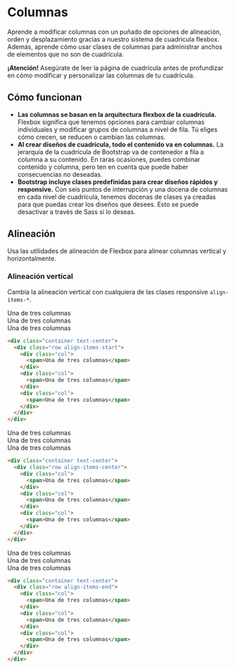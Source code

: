 
<Meta title="LAYOUT/Columnas" />

# Columnas

Aprende a modificar columnas con un puñado de opciones de alineación, orden y desplazamiento gracias a nuestro sistema de cuadrícula flexbox. Además, aprende cómo usar clases de columnas para administrar anchos de elementos que no son de cuadrícula.

**¡Atención!** Asegúrate de leer la página de cuadrícula antes de profundizar en cómo modificar y personalizar las columnas de tu cuadrícula.

## Cómo funcionan

- **Las columnas se basan en la arquitectura flexbox de la cuadrícula.** Flexbox significa que tenemos opciones para cambiar columnas individuales y modificar grupos de columnas a nivel de fila. Tú eliges cómo crecen, se reducen o cambian las columnas.
- **Al crear diseños de cuadrícula, todo el contenido va en columnas.** La jerarquía de la cuadrícula de Bootstrap va de contenedor a fila a columna a su contenido. En raras ocasiones, puedes combinar contenido y columna, pero ten en cuenta que puede haber consecuencias no deseadas.
- **Bootstrap incluye clases predefinidas para crear diseños rápidos y responsive.** Con seis puntos de interrupción y una docena de columnas en cada nivel de cuadrícula, tenemos docenas de clases ya creadas para que puedas crear los diseños que desees. Esto se puede desactivar a través de Sass si lo deseas.

## Alineación

Usa las utilidades de alineación de Flexbox para alinear columnas vertical y horizontalmente.

### Alineación vertical

Cambia la alineación vertical con cualquiera de las clases responsive `align-items-*`.

<div class="bd-example m-0 border-0 bd-example-row bd-example-row-flex-cols">
  <div class="container text-center">
    <div class="row align-items-start">
      <div class="col border purpl_">
        <span>Una de tres columnas</span>
      </div>
      <div class="col border purpl_">
        <span>Una de tres columnas</span>
      </div>
      <div class="col border purpl_">
        <span>Una de tres columnas</span>
      </div>
    </div>
  </div>
</div>

```html
<div class="container text-center">
  <div class="row align-items-start">
    <div class="col">
      <span>Una de tres columnas</span>
    </div>
    <div class="col">
      <span>Una de tres columnas</span>
    </div>
    <div class="col">
      <span>Una de tres columnas</span>
    </div>
  </div>
</div>
```

<div class="bd-example m-0 border-0 bd-example-row bd-example-row-flex-cols">
  <div class="container text-center">
    <div class="row align-items-center">
      <div class="col border purpl_">
        <span>Una de tres columnas</span>
      </div>
      <div class="col border purpl_">
        <span>Una de tres columnas</span>
      </div>
      <div class="col border purpl_">
        <span>Una de tres columnas</span>
      </div>
    </div>
  </div>
</div>

```html
<div class="container text-center">
  <div class="row align-items-center">
    <div class="col">
      <span>Una de tres columnas</span>
    </div>
    <div class="col">
      <span>Una de tres columnas</span>
    </div>
    <div class="col">
      <span>Una de tres columnas</span>
    </div>
  </div>
</div>
```

<div class="bd-example m-0 border-0 bd-example-row bd-example-row-flex-cols">
  <div class="container text-center">
    <div class="row align-items-end">
      <div class="col border purpl_">
        <span>Una de tres columnas</span>
      </div>
      <div class="col border purpl_">
        <span>Una de tres columnas</span>
      </div>
      <div class="col border purpl_">
        <span>Una de tres columnas</span>
      </div>
    </div>
  </div>
</div>

```html
<div class="container text-center">
  <div class="row align-items-end">
    <div class="col">
      <span>Una de tres columnas</span>
    </div>
    <div class="col">
      <span>Una de tres columnas</span>
    </div>
    <div class="col">
      <span>Una de tres columnas</span>
    </div>
  </div>
</div>
```